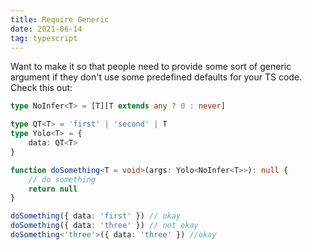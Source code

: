 ```yaml
---
title: Require Generic
date: 2021-06-14
tag: typescript
---
```


Want to make it so that people need to provide some sort of generic argument if
they don't use some predefined defaults for your TS code. Check this out:

```ts
type NoInfer<T> = [T][T extends any ? 0 : never]

type QT<T> = 'first' | 'second' | T
type Yolo<T> = {
	data: QT<T>
}

function doSomething<T = void>(args: Yolo<NoInfer<T>>): null {
	// do something
	return null
}

doSomething({ data: 'first' }) // okay
doSomething({ data: 'three' }) // not okay
doSomething<'three'>({ data: 'three' }) //okay
```
